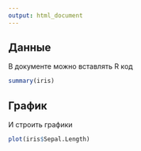 ```yaml
---
output: html_document
---
```


## Данные
В документе можно вставлять R код

```r
summary(iris)
```

## График
И строить графики

```r
plot(iris$Sepal.Length)
```